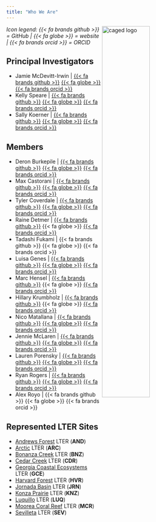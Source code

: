 ```yaml
---
title: "Who We Are"
---
```

<img src="images/CAGED_Naso_lituratus_notext.png" alt="caged logo" width="50%" align= "right"/>

_Icon legend: {{< fa brands github >}} = GitHub | {{< fa globe >}} = website | {{< fa brands orcid >}} = ORCID_


## Principal Investigators

- Jamie McDevitt-Irwin | [{{< fa brands github >}}](https://github.com/JamieMcDevittIrwin) [{{< fa globe >}}](https://jamiemcdevittirwin.github.io/) [{{< fa brands orcid >}}](https://orcid.org/0000-0003-1620-6946)
- Kelly Speare | [{{< fa brands github >}}](https://github.com/kellyspeare) [{{< fa globe >}}](http://www.kellyspeare.com/) [{{< fa brands orcid >}}](https://orcid.org/0000-0002-0016-3606)
- Sally Koerner | [{{< fa brands github >}}](https://github.com/SallyKoerner) [{{< fa globe >}}](https://koernerlab.weebly.com/) [{{< fa brands orcid >}}](https://orcid.org/0000-0001-6403-7513)

## Members

- Deron Burkepile | [{{< fa brands github >}}](https://github.com/dburkepile) [{{< fa globe >}}](https://labs.eemb.ucsb.edu/burkepile/deron/) [{{< fa brands orcid >}}](https://orcid.org/0000-0002-0427-0484)
- Max Castorani | [{{< fa brands github >}}](https://github.com/maxcastorani) [{{< fa globe >}}](https://castorani.evsc.virginia.edu/) [{{< fa brands orcid >}}](https://orcid.org/0000-0002-7372-9359)
- Tyler Coverdale | [{{< fa brands github >}}](https://github.com/TCCoverdale) [{{< fa globe >}}](https://coverdalelab.weebly.com/) [{{< fa brands orcid >}}](https://orcid.org/0000-0003-0910-9187)
- Raine Detmer | [{{< fa brands github >}}](https://github.com/raine-detmer) {{< fa globe >}} [{{< fa brands orcid >}}](https://orcid.org/0000-0001-5416-0278)
- Tadashi Fukami | {{< fa brands github >}} {{< fa globe >}} {{< fa brands orcid >}}
- Luisa Genes | [{{< fa brands github >}}](https://github.com/luisagenes) [{{< fa globe >}}](http://luisagenes.com/) [{{< fa brands orcid >}}](https://orcid.org/0000-0001-7556-4562)
- Marc Hensel | [{{< fa brands github >}}](https://github.com/mhensel) {{< fa globe >}} [{{< fa brands orcid >}}](https://orcid.org/0000-0002-9292-9858)
- Hillary Krumbholz | [{{< fa brands github >}}](https://github.com/hillarykrumbholz) {{< fa globe >}} [{{< fa brands orcid >}}](https://orcid.org/0000-0001-9808-1758)
- Nico Matallana | [{{< fa brands github >}}](https://github.com/nicomatamej) [{{< fa globe >}}](https://smithlab.colostate.edu/people/) [{{< fa brands orcid >}}](https://orcid.org/0009-0002-8033-6083)
- Jennie McLaren | [{{< fa brands github >}}](https://github.com/JennieMcLaren) [{{< fa globe >}}](http://www.jenniemclaren.com/) [{{< fa brands orcid >}}](https://orcid.org/0000-0003-2004-4783)
- Lauren Porensky | [{{< fa brands github >}}](https://github.com/lporensky) [{{< fa globe >}}](https://www.ars.usda.gov/plains-area/fort-collins-co/center-for-agricultural-resources-research/rangeland-resources-systems-research/people/lauren-porensky/) [{{< fa brands orcid >}}](https://orcid.org/0000-0001-6883-2442)
- Ryan Rogers | [{{< fa brands github >}}](https://github.com/ryancr29) [{{< fa globe >}}](https://www.linkedin.com/in/ryancrogers22/) [{{< fa brands orcid >}}](https://orcid.org/0000-0003-1774-9213)
- Alex Royo | {{< fa brands github >}} {{< fa globe >}} {{< fa brands orcid >}}

## Represented LTER Sites

- [Andrews Forest](https://andrewsforest.oregonstate.edu/) LTER (**AND**)
- [Arctic](https://arc-lter.ecosystems.mbl.edu/) LTER (**ARC**)
- [Bonanza Creek](https://www.lter.uaf.edu/) LTER (**BNZ**)
- [Cedar Creek](https://cedarcreek.umn.edu/) LTER (**CDR**)
- [Georgia Coastal Ecosystems](https://gce-lter.marsci.uga.edu/) LTER (**GCE**)
- [Harvard Forest](https://harvardforest.fas.harvard.edu/) LTER (**HVR**)
- [Jornada Basin](https://lter.jornada.nmsu.edu/) LTER (**JRN**)
- [Konza Prairie](https://lter.konza.ksu.edu/) LTER (**KNZ**)
- [Luquillo](https://luquillo.lter.network/) LTER (**LUQ**)
- [Moorea Coral Reef](https://mcr.lternet.edu/) LTER (**MCR**)
- [Sevilleta](https://sevlter.unm.edu/) LTER (**SEV**)


